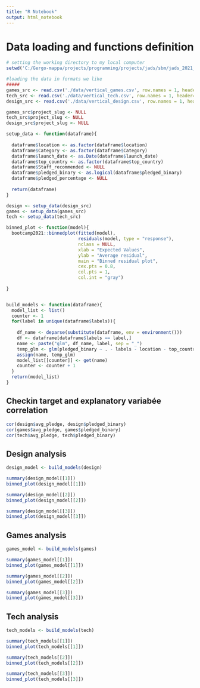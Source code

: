 ```yaml
---
title: "R Notebook"
output: html_notebook
---
```


# Data loading and functions definition

```r
# setting the working directory to my local computer
setwd('C:/Gergo-mappa/projects/programming/projects/jads/sbm/jads_2021_g9_sbm')

#loading the data in formats we like
#####
games_src <- read.csv('./data/vertical_games.csv', row.names = 1, header= TRUE)
tech_src <- read.csv('./data/vertical_tech.csv', row.names = 1, header= TRUE)
design_src <- read.csv('./data/vertical_design.csv', row.names = 1, header= TRUE)

games_src$project_slug <- NULL
tech_src$project_slug <- NULL
design_src$project_slug <- NULL

setup_data <- function(dataframe){
  
  dataframe$location <- as.factor(dataframe$location)
  dataframe$Category <- as.factor(dataframe$Category)
  dataframe$launch_date <- as.Date(dataframe$launch_date)
  dataframe$top_country <- as.factor(dataframe$top_country)
  dataframe$Staff_recommended <- NULL
  dataframe$pledged_binary <- as.logical(dataframe$pledged_binary)
  dataframe$pledged_percentage <- NULL
  
  return(dataframe)
}

design <- setup_data(design_src)
games <- setup_data(games_src)
tech <- setup_data(tech_src)

binned_plot <- function(model){
  bootcamp2021::binnedplot(fitted(model), 
                           residuals(model, type = "response"), 
                           nclass = NULL, 
                           xlab = "Expected Values", 
                           ylab = "Average residual", 
                           main = "Binned residual plot", 
                           cex.pts = 0.8, 
                           col.pts = 1, 
                           col.int = "gray")
  
}


build_models <- function(dataframe){
  model_list <- list()
  counter <- 1
  for(label in unique(dataframe$labels)){
    
    df_name <- deparse(substitute(dataframe, env = environment()))
    df <- dataframe[dataframe$labels == label,]
    name <- paste("glm", df_name, label, sep = "_")
    temp_glm <- glm(pledged_binary ~ . - labels - location - top_country, data = df, family = binomial(link = 'logit'))
    assign(name, temp_glm)
    model_list[[counter]] <- get(name)
    counter <- counter + 1
  }
  return(model_list)
}
```
## Checkin target and explanatory variabée correlation
```r
cor(design$avg_pledge, design$pledged_binary)
cor(games$avg_pledge, games$pledged_binary)
cor(tech$avg_pledge, tech$pledged_binary)
```



## Design analysis
```r
design_model <- build_models(design)
```

```r
summary(design_model[[1]])
binned_plot(design_model[[1]])
```

```r
summary(design_model[[2]])
binned_plot(design_model[[2]])
```

```r
summary(design_model[[3]])
binned_plot(design_model[[3]])
```

## Games analysis
```r
games_model <- build_models(games)
```

```r
summary(games_model[[1]])
binned_plot(games_model[[1]])
```
```r
summary(games_model[[2]])
binned_plot(games_model[[2]])
```

```r
summary(games_model[[3]])
binned_plot(games_model[[3]])
```
## Tech analysis
```r
tech_models <- build_models(tech)
```

```r
summary(tech_models[[1]])
binned_plot(tech_models[[1]])
```

```r
summary(tech_models[[2]])
binned_plot(tech_models[[2]])
```

```r
summary(tech_models[[3]])
binned_plot(tech_models[[3]])
```
